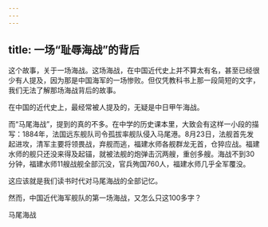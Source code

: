```yaml
---
---
---
```

title: 一场“耻辱海战”的背后
---




这个故事，关于一场海战。这场海战，在中国近代史上并不算太有名，甚至已经很少有人提及，因为那是中国海军的一场惨败。但仅凭教科书上那一段简短的文字，我们无法了解那场海战背后的故事。

在中国的近代史上，最经常被人提及的，无疑是中日甲午海战。

而“马尾海战”，提到的真的不多。在中学的历史课本里，大致会有这样一小段的描写：1884年，法国远东舰队司令孤拔率舰队侵入马尾港。8月23日，法舰首先发起进攻，清军主要将领畏战，弃舰而逃，福建水师各舰群龙无首，仓猝应战。福建水师的舰只还没来得及起锚，就被法舰的炮弹击沉两艘，重创多艘。海战不到30分钟，福建水师11艘战舰全部沉没，官兵殉国760人，福建水师几乎全军覆没。

这应该就是我们读书时代对马尾海战的全部记忆。

然而，中国近代海军舰队的第一场海战，又怎么只这100多字？

马尾海战